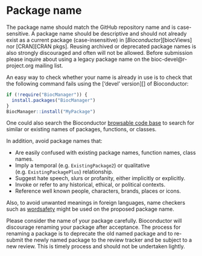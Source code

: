 # Package name {#package-name}

The package name should match the <i class="fab fa-github"></i> GitHub
repository name and is case-sensitive. A package name should be descriptive and
should not already exist as a current package (case-insensitive) in
[_Bioconductor_][biocViews] nor [CRAN][CRAN pkgs]. Reusing
archived or deprecated package names is also strongly discouraged and often will
not be allowed. Before submission please inquire about using a legacy package
name on the bioc-devel@r-project.org mailing list.

An easy way to check whether your name is already in use is to check that the
following command fails using the ['devel' version][] of Bioconductor:

```r
if (!require("BiocManager")) {
  install.packages("BiocManager")
}
BiocManager::install("MyPackage")
```

One could also search the Bioconductor [browsable code
base](https://code.bioconductor.org) to search for similar or existing names of
packages, functions, or classes.

In addition, avoid package names that:

- Are easily confused with existing package names, function names, class names.
- Imply a temporal (e.g. `ExistingPackage2`) or qualitative
  (e.g. `ExistingPackagePlus`) relationship.
- Suggest hate speech, slurs or profanity, either implicitly or explicitly.
- Invoke or refer to any historical, ethical, or political contexts.
- Reference well known people, characters, brands, places or icons.

Also, to avoid unwanted meanings in foreign languages, name checkers such as
[wordsafety](http://wordsafety.com) might be used on the proposed package name.


Please consider the name of your package carefully. Bioconductor will discourage
renaming your package after acceptance. The process for renaming a package is to
deprecate the old named package and to re-submit the newly named package to the
review tracker and be subject to a new review. This is timely process and should
not be undertaken lightly.

